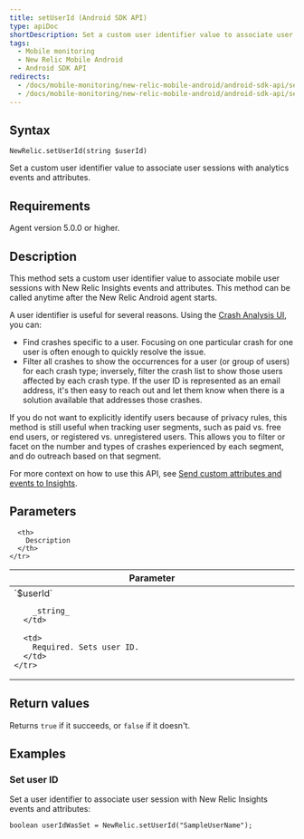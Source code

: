 ```yaml
---
title: setUserId (Android SDK API)
type: apiDoc
shortDescription: Set a custom user identifier value to associate user sessions with analytics events and attributes.
tags:
  - Mobile monitoring
  - New Relic Mobile Android
  - Android SDK API
redirects:
  - /docs/mobile-monitoring/new-relic-mobile-android/android-sdk-api/setuserid-android-agent-api
  - /docs/mobile-monitoring/new-relic-mobile-android/android-sdk-api/setuserid-android-sdk-api
---
```


## Syntax

```
NewRelic.setUserId(string $userId)
```

Set a custom user identifier value to associate user sessions with analytics events and attributes.

## Requirements

Agent version 5.0.0 or higher.

## Description

This method sets a custom user identifier value to associate mobile user sessions with New Relic Insights events and attributes. This method can be called anytime after the New Relic Android agent starts.

A user identifier is useful for several reasons. Using the [Crash Analysis UI](/docs/mobile-monitoring/mobile-monitoring-ui/crashes/crash-analysis-group-filter-your-crashes), you can:

* Find crashes specific to a user. Focusing on one particular crash for one user is often enough to quickly resolve the issue.
* Filter all crashes to show the occurrences for a user (or group of users) for each crash type; inversely, filter the crash list to show those users affected by each crash type. If the user ID is represented as an email address, it's then easy to reach out and let them know when there is a solution available that addresses those crashes.

If you do not want to explicitly identify users because of privacy rules, this method is still useful when tracking user segments, such as paid vs. free end users, or registered vs. unregistered users. This allows you to filter or facet on the number and types of crashes experienced by each segment, and do outreach based on that segment.

For more context on how to use this API, see [Send custom attributes and events to Insights](/docs/mobile-monitoring/new-relic-mobile-android/install-configure/work-android-sdk-api#attributes-events-insights).

## Parameters

<table>
  <thead>
    <tr>
      <th width="25%">
        Parameter
      </th>

      <th>
        Description
      </th>
    </tr>
  </thead>

  <tbody>
    <tr>
      <td>
        `$userId`

        _string_
      </td>

      <td>
        Required. Sets user ID.
      </td>
    </tr>
  </tbody>
</table>

## Return values

Returns `true` if it succeeds, or `false` if it doesn't.

## Examples

### Set user ID

Set a user identifier to associate user session with New Relic Insights events and attributes:

```
boolean userIdWasSet = NewRelic.setUserId("SampleUserName");
```
